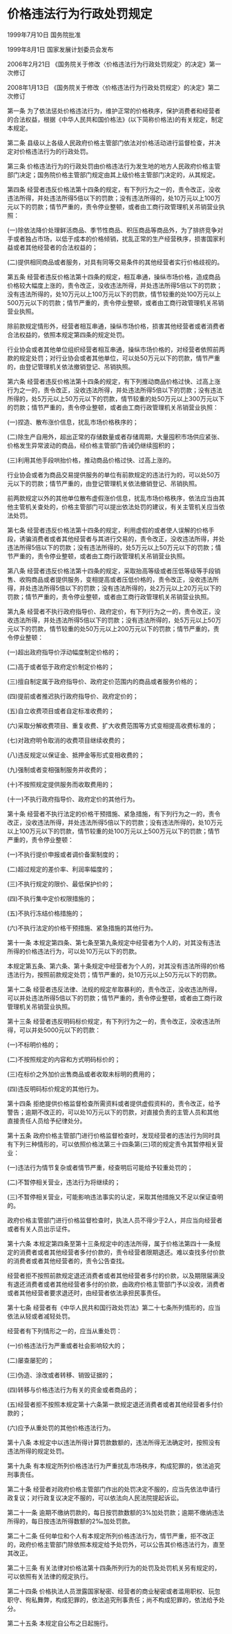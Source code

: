 # 价格违法行为行政处罚规定

1999年7月10日 国务院批准　

1999年8月1日 国家发展计划委员会发布　

2006年2月21日 《国务院关于修改〈价格违法行为行政处罚规定〉的决定》第一次修订　

2008年1月13日 《国务院关于修改〈价格违法行为行政处罚规定〉的决定》第二次修订　

  

第一条 为了依法惩处价格违法行为，维护正常的价格秩序，保护消费者和经营者的合法权益，根据《中华人民共和国价格法》(以下简称价格法)的有关规定，制定本规定。

第二条 县级以上各级人民政府价格主管部门依法对价格活动进行监督检查，并决定对价格违法行为的行政处罚。

第三条 价格违法行为的行政处罚由价格违法行为发生地的地方人民政府价格主管部门决定；国务院价格主管部门规定由其上级价格主管部门决定的，从其规定。

第四条 经营者违反价格法第十四条的规定，有下列行为之一的，责令改正，没收违法所得，并处违法所得5倍以下的罚款；没有违法所得的，处10万元以上100万元以下的罚款；情节严重的，责令停业整顿，或者由工商行政管理机关吊销营业执照：

(一)除依法降价处理鲜活商品、季节性商品、积压商品等商品外，为了排挤竞争对手或者独占市场，以低于成本的价格倾销，扰乱正常的生产经营秩序，损害国家利益或者其他经营者的合法权益的；

(二)提供相同商品或者服务，对具有同等交易条件的其他经营者实行价格歧视的。

第五条 经营者违反价格法第十四条的规定，相互串通，操纵市场价格，造成商品价格较大幅度上涨的，责令改正，没收违法所得，并处违法所得5倍以下的罚款；没有违法所得的，处10万元以上100万元以下的罚款，情节较重的处100万元以上500万元以下的罚款；情节严重的，责令停业整顿，或者由工商行政管理机关吊销营业执照。

除前款规定情形外，经营者相互串通，操纵市场价格，损害其他经营者或者消费者合法权益的，依照本规定第四条的规定处罚。

行业协会或者其他单位组织经营者相互串通，操纵市场价格的，对经营者依照前两款的规定处罚；对行业协会或者其他单位，可以处50万元以下的罚款，情节严重的，由登记管理机关依法撤销登记、吊销执照。

第六条 经营者违反价格法第十四条的规定，有下列推动商品价格过快、过高上涨行为之一的，责令改正，没收违法所得，并处违法所得5倍以下的罚款；没有违法所得的，处5万元以上50万元以下的罚款，情节较重的处50万元以上300万元以下的罚款；情节严重的，责令停业整顿，或者由工商行政管理机关吊销营业执照：

(一)捏造、散布涨价信息，扰乱市场价格秩序的；

(二)除生产自用外，超出正常的存储数量或者存储周期，大量囤积市场供应紧张、价格发生异常波动的商品，经价格主管部门告诫仍继续囤积的；

(三)利用其他手段哄抬价格，推动商品价格过快、过高上涨的。

行业协会或者为商品交易提供服务的单位有前款规定的违法行为的，可以处50万元以下的罚款；情节严重的，由登记管理机关依法撤销登记、吊销执照。

前两款规定以外的其他单位散布虚假涨价信息，扰乱市场价格秩序，依法应当由其他主管机关查处的，价格主管部门可以提出依法处罚的建议，有关主管机关应当依法处罚。

第七条 经营者违反价格法第十四条的规定，利用虚假的或者使人误解的价格手段，诱骗消费者或者其他经营者与其进行交易的，责令改正，没收违法所得，并处违法所得5倍以下的罚款；没有违法所得的，处5万元以上50万元以下的罚款；情节严重的，责令停业整顿，或者由工商行政管理机关吊销营业执照。

第八条 经营者违反价格法第十四条的规定，采取抬高等级或者压低等级等手段销售、收购商品或者提供服务，变相提高或者压低价格的，责令改正，没收违法所得，并处违法所得5倍以下的罚款；没有违法所得的，处2万元以上20万元以下的罚款；情节严重的，责令停业整顿，或者由工商行政管理机关吊销营业执照。

第九条 经营者不执行政府指导价、政府定价，有下列行为之一的，责令改正，没收违法所得，并处违法所得5倍以下的罚款；没有违法所得的，处5万元以上50万元以下的罚款，情节较重的处50万元以上200万元以下的罚款；情节严重的，责令停业整顿：

(一)超出政府指导价浮动幅度制定价格的；

(二)高于或者低于政府定价制定价格的；

(三)擅自制定属于政府指导价、政府定价范围内的商品或者服务价格的；

(四)提前或者推迟执行政府指导价、政府定价的；

(五)自立收费项目或者自定标准收费的；

(六)采取分解收费项目、重复收费、扩大收费范围等方式变相提高收费标准的；

(七)对政府明令取消的收费项目继续收费的；

(八)违反规定以保证金、抵押金等形式变相收费的；

(九)强制或者变相强制服务并收费的；

(十)不按照规定提供服务而收取费用的；

(十一)不执行政府指导价、政府定价的其他行为。

第十条 经营者不执行法定的价格干预措施、紧急措施，有下列行为之一的，责令改正，没收违法所得，并处违法所得5倍以下的罚款；没有违法所得的，处10万元以上100万元以下的罚款，情节较重的处100万元以上500万元以下的罚款；情节严重的，责令停业整顿：

(一)不执行提价申报或者调价备案制度的；

(二)超过规定的差价率、利润率幅度的；

(三)不执行规定的限价、最低保护价的；

(四)不执行集中定价权限措施的；

(五)不执行冻结价格措施的；

(六)不执行法定的价格干预措施、紧急措施的其他行为。

第十一条 本规定第四条、第七条至第九条规定中经营者为个人的，对其没有违法所得的价格违法行为，可以处10万元以下的罚款。

本规定第五条、第六条、第十条规定中经营者为个人的，对其没有违法所得的价格违法行为，按照前款规定处罚；情节严重的，处10万元以上50万元以下的罚款。

第十二条 经营者违反法律、法规的规定牟取暴利的，责令改正，没收违法所得，可以并处违法所得5倍以下的罚款；情节严重的，责令停业整顿，或者由工商行政管理机关吊销营业执照。

第十三条 经营者违反明码标价规定，有下列行为之一的，责令改正，没收违法所得，可以并处5000元以下的罚款：

(一)不标明价格的；

(二)不按照规定的内容和方式明码标价的；

(三)在标价之外加价出售商品或者收取未标明的费用的；

(四)违反明码标价规定的其他行为。

第十四条 拒绝提供价格监督检查所需资料或者提供虚假资料的，责令改正，给予警告；逾期不改正的，可以处10万元以下的罚款，对直接负责的主管人员和其他直接责任人员给予纪律处分。

第十五条 政府价格主管部门进行价格监督检查时，发现经营者的违法行为同时具有下列三种情形的，可以依照价格法第三十四条第(三)项的规定责令其暂停相关营业：

(一)违法行为情节复杂或者情节严重，经查明后可能给予较重处罚的；

(二)不暂停相关营业，违法行为将继续的；

(三)不暂停相关营业，可能影响违法事实的认定，采取其他措施又不足以保证查明的。

政府价格主管部门进行价格监督检查时，执法人员不得少于2人，并应当向经营者或者有关人员出示证件。

第十六条 本规定第四条至第十三条规定中的违法所得，属于价格法第四十一条规定的消费者或者其他经营者多付价款的，责令经营者限期退还。难以查找多付价款的消费者或者其他经营者的，责令公告查找。

经营者拒不按照前款规定退还消费者或者其他经营者多付的价款，以及期限届满没有退还消费者或者其他经营者多付的价款，由政府价格主管部门予以没收，消费者或者其他经营者要求退还时，由经营者依法承担民事责任。

第十七条 经营者有《中华人民共和国行政处罚法》第二十七条所列情形的，应当依法从轻或者减轻处罚。

经营者有下列情形之一的，应当从重处罚：

(一)价格违法行为严重或者社会影响较大的；

(二)屡查屡犯的；

(三)伪造、涂改或者转移、销毁证据的；

(四)转移与价格违法行为有关的资金或者商品的；

(五)经营者拒不按照本规定第十六条第一款规定退还消费者或者其他经营者多付价款的；

(六)应予从重处罚的其他价格违法行为。

第十八条 本规定中以违法所得计算罚款数额的，违法所得无法确定时，按照没有违法所得的规定处罚。

第十九条 有本规定所列价格违法行为严重扰乱市场秩序，构成犯罪的，依法追究刑事责任。

第二十条 经营者对政府价格主管部门作出的处罚决定不服的，应当先依法申请行政复议；对行政复议决定不服的，可以依法向人民法院提起诉讼。

第二十一条 逾期不缴纳罚款的，每日按罚款数额的3%加处罚款；逾期不缴纳违法所得的，每日按违法所得数额的2‰加处罚款。

第二十二条 任何单位和个人有本规定所列价格违法行为，情节严重，拒不改正的，政府价格主管部门除依照本规定给予处罚外，可以公告其价格违法行为，直至其改正。

第二十三条 有关法律对价格法第十四条所列行为的处罚及处罚机关另有规定的，可以依照有关法律的规定执行。

第二十四条 价格执法人员泄露国家秘密、经营者的商业秘密或者滥用职权、玩忽职守、徇私舞弊，构成犯罪的，依法追究刑事责任；尚不构成犯罪的，依法给予处分。

第二十五条 本规定自公布之日起施行。